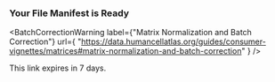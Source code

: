 
### Your File Manifest is Ready

<BatchCorrectionWarning
  label={"Matrix Normalization and Batch Correction"}
  url={
    "https://data.humancellatlas.org/guides/consumer-vignettes/matrices#matrix-normalization-and-batch-correction"
  }
/>

This link expires in 7 days.
